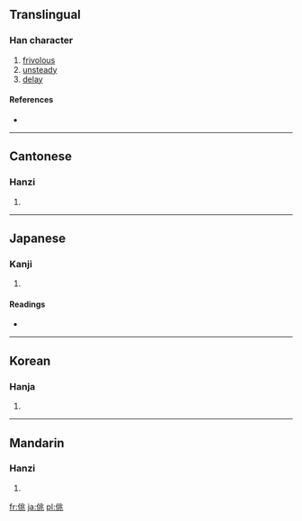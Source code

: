 ==Translingual==

===Han character===
{{Han char|rn=9|rad=人|as=06|sn=8|four=2221<sub>3</sub>|canj=人中一人 (OLMO)}}

# [[frivolous]]
# [[unsteady]]
# [[delay]]

====References====
* {{Han ref|kx=0100.300|dkj=00569|dj=0213.080|hdz=10150.050|uh=4F7B|ud=20347|bh=A8D9|bd=43225}}

----

==Cantonese==

===Hanzi===
{{yue-hanzi|jyut=|y=tiu1, tiu4}}

# {{defn|Cantonese|sort=人06}}

----

==Japanese==

===Kanji===
{{ja-kanji|grade=|rs=人06}}

# {{defn|Japanese|sort=人06}}

====Readings====
* {{ja-readings|on=[[ちょう]] (chō), [[じょう]] (jō), [[よう]] (yō)|kun=[[かるい]] (karui)}}

----

==Korean==

===Hanja===
{{ko-hanja|hangeul=조|rv=jo|mr=cho}}

# {{defn|Korean|sort=人06}}

----

==Mandarin==

===Hanzi===
{{cmn-hanzi|pin=[[tiāo]] ([[tiao1]])|wg=t'iao<sup>1</sup>}}

# {{defn|Mandarin|sort=人06}}

[[fr:佻]]
[[ja:佻]]
[[pl:佻]]